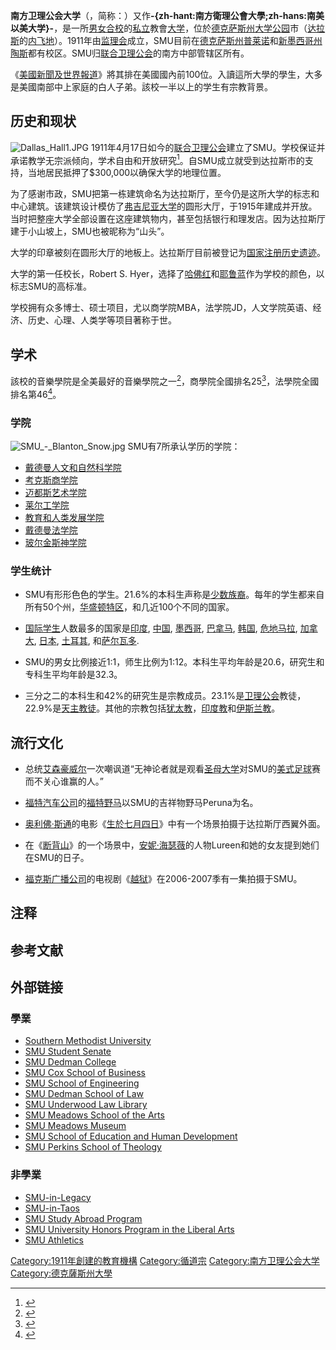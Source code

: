 {{noteTA
|T=zh-hant:南方衛理會大學; zh-hans:南方卫理公会大学;
|1=zh-hant:南方衛理會大學; zh-hans:南方卫理公会大学;}}
{{Infobox university
| name = 南方卫理公会大学
| image = [[File:Southern_Methodist_University_seal.svg|180px]]
| logo =[[File:Southern_Methodist_University_logo.svg|180px]]
| motto = Veritas Liberabit Vos（英語：The truth will make you free）
|zhmotto = 真理将使你自由
| rector = 
| president =R. Gerald Turner
| vice-president =
| type = [[私立大學|私立大學]]
| established = 1911年
| country = [[美国|美国]]
| state = [[德克萨斯州|德州]]
| city = [[大学公园|大学公园]]
| endowment             = $16.33億（2018財年）<ref name="2018-2019 Financial Information">{{cite web| url=https://www.smu.edu/Provost/IR/Statistics/FactSheets/Fall2018Facts/financial_2018| title=2018-2019 Financial Information| accessdate=October 30, 2018| website=SMU.edu| archive-date=2019-05-14| archive-url=https://web.archive.org/web/20190514192256/https://www.smu.edu/Provost/IR/Statistics/FactSheets/Fall2018Facts/financial_2018| dead-url=no}}</ref><ref>{{cite web|url=http://www.nacubo.org/Documents/research/2017-Endowment-Market-Values-2.pdf|title=2017 NACUBO-Commonfund Study of Endowments|year=2017|publisher=National Association of College and University Business Officers (NACUBO)|accessdate=January 27, 2018|deadurl=yes|archiveurl=https://wayback.archive-it.org/all/20180306015434/http://www.nacubo.org/Documents/research/2017-Endowment-Market-Values-2.pdf|archivedate=2018-03-06}}</ref>
| students              = 11,649<ref name="student profile fall 2018">{{cite web|url=https://www.smu.edu/Provost/IR/Statistics/FactSheets/Fall2018Facts/StudentDistributionFall2018|title=Student Distribution Fall 2018|accessdate=September 27, 2018|publisher=SMU|archive-date=2019-05-14|archive-url=https://web.archive.org/web/20190514100238/https://www.smu.edu/Provost/IR/Statistics/FactSheets/Fall2018Facts/StudentDistributionFall2018|dead-url=no}}</ref>
| undergrad             = 6,479<ref name="student profile fall 2018"/>
| postgrad              = 5,170<ref name="student profile fall 2018"/>
| faculty               = 807（2017）<ref name="profile">{{cite web| url=http://www.smu.edu/Provost/IR/Statistics/CommonDataSets/2017| title=2017 Common Data Set| accessdate=December 19, 2017| website=SMU.edu| archive-date=2019-05-17| archive-url=https://web.archive.org/web/20190517115508/https://www.smu.edu/Provost/IR/Statistics/CommonDataSets/2017| dead-url=no}}</ref>

| academic_affiliations = {{plainlist|
* [[Universities_Research_Association|URA]]
* [[Southern_Association_of_Colleges_and_Schools|SACS]]
* [[American_Council_on_Education|ACE]]
* [[National_Association_of_Independent_Colleges_and_Universities|NAICU]]
* [[International_Association_of_Methodist-related_Schools,_Colleges,_and_Universities|IAMSCU]]
* [[Oak_Ridge_Associated_Universities|ORAU]]
}}| provost               = Steven C. Currall<ref>{{cite web|url=https://www.smu.edu/News/2015/provost-named-13nov2015|title=Distinguished academic leader Steven Currall joins SMU as Provost, Vice President for Academic Affairs|author=SMU in Dallas|work=SMU|accessdate=December 10, 2015|archive-date=2019-05-14|archive-url=https://web.archive.org/web/20190514165934/https://www.smu.edu/News/2015/provost-named-13nov2015|dead-url=no}}</ref>
| campus                = 城區，{{convert|237|acre|km2}}<ref name="SMU Today: A Leading National University">{{cite web| url=https://www.smu.edu/AboutSMU/Impact/LeadingNationalUniversity| title=SMU Today: A Leading National University| accessdate=December 21, 2015| website=SMU.edu| archive-url=https://web.archive.org/web/20151222104732/https://www.smu.edu/AboutSMU/Impact/LeadingNationalUniversity| archive-date=2015-12-22| dead-url=yes}}</ref>
|pushpin_map = Texas#USA
| colors                = <ref name="colors">{{cite manual |url=https://www.smu.edu/developmentexternalaffairs/marketingcommunications/branding/colors |title=Color Palette - SMU |date=January 1, 2018 |accessdate=August 6, 2018 |archive-date=2018-08-07 |archive-url=https://web.archive.org/web/20180807032836/https://www.smu.edu/developmentexternalaffairs/marketingcommunications/branding/colors |dead-url=no }}</ref><br>{{color box|#CC0035}} {{color box|#354CA1}}
| nickname              = [[SMU_Mustangs|Mustangs]]
| athletics             = [[NCAA_Division_I|NCAA Division I]] – [[American_Athletic_Conference|AAC]]
| mascot                = Peruna
| website               = {{url|www.smu.edu}}
}}
'''南方卫理公会大学'''（{{lang-en|Southern Methodist University}}，简称：{{lang|en|SMU}}）又作'''-{zh-hant:南方衛理公會大學;zh-hans:南美以美大学}-'''{{notetag|校方网站中文译名为“南方-{}-卫理公会大学”。<ref name="成为SMU全球社区的一员">{{cite web | url=http://www.smu.edu/~/media/Site/Admission/Chinese/pdf/China%20One%20Sheet.ashx?la=en | title=学校概况 | publisher=Southern Methodist University | accessdate=2013-07-03 | archive-date=2016-10-14 | archive-url=https://web.archive.org/web/20161014044053/http://www.smu.edu/~/media/Site/Admission/Chinese/pdf/China%20One%20Sheet.ashx?la=en | dead-url=no }}</ref>}}，是一所[[男女合校|男女合校]]的[[私立大学|私立]]教會[[大学|大学]]，位於[[德克萨斯州|德克萨斯州]][[大学公园|大学公园]]市（[[达拉斯|达拉斯]]的[[飞地|内飞地]]）。1911年由[[监理会|监理会]]成立，SMU目前在[[德克萨斯州|德克萨斯州]][[普莱诺|普莱诺]]和[[新墨西哥州|新墨西哥州]][[陶斯|陶斯]]都有校区。SMU归[[联合卫理公会|联合卫理公会]]的南方中部管辖区所有。

《[[美國新聞及世界報道|美國新聞及世界報道]]》將其排在美國國內前100位。入讀這所大學的學生，大多是美國南部中上家庭的白人子弟。該校一半以上的学生有宗教背景。

== 历史和现状 ==
[[File:Dallas_Hall1.JPG|thumb]]
1911年4月17日如今的[[联合卫理公会|联合卫理公会]]建立了SMU。学校保证并承诺教学无宗派倾向，学术自由和开放研究<ref>{{Cite web|url=https://tshaonline.org/handbook/online/articles/iwm01|title=METHODIST EDUCATION|date=June 15, 2010|website=Tshaonline.org|language=en|access-date=December 19, 2017|archive-date=2017-12-22|archive-url=https://web.archive.org/web/20171222051221/https://tshaonline.org/handbook/online/articles/iwm01|dead-url=no}}</ref>。自SMU成立就受到达拉斯市的支持，当地居民抵押了$300,000以确保大学的地理位置。

为了感谢市政，SMU把第一栋建筑命名为达拉斯厅，至今仍是这所大学的标志和中心建筑。该建筑设计模仿了[[弗吉尼亚大学|弗吉尼亚大学]]的圆形大厅，于1915年建成并开放。当时把整座大学全部设置在这座建筑物内，甚至包括银行和理发店。因为达拉斯厅建于小山坡上，SMU也被昵称为“山头”。

大学的印章被刻在圆形大厅的地板上。达拉斯厅目前被登记为[[国家注册历史遗迹|国家注册历史遗迹]]。

大学的第一任校长，Robert S. Hyer，选择了[[绯红色|哈佛红]]和[[耶鲁蓝|耶鲁蓝]]作为学校的颜色，以标志SMU的高标准。

学校拥有众多博士、硕士项目，尤以商学院MBA，法学院JD，人文学院英语、经济、历史、心理、人类学等项目著称于世。

== 学术 ==

{{Infobox US university ranking
| Forbes = 91
| USNWR_NU = 66
| THE_N = 84
| USNWR_W = 477
| QS_W = 701–750
| Wamo_NU = 332
| ARWU_W = 501–600
| ARWU_N = 134–154
| THE_W =
}}
該校的音樂學院是全美最好的音樂學院之一<ref>{{Cite web|url=https://www.usatoday.com/story/college/2014/06/19/the-top-10-music-colleges-in-the-united-states/37391927/|title=The top 10 music colleges in the United States|website=USA TODAY|language=en|access-date=2019-01-05|archive-date=2019-01-05|archive-url=https://web.archive.org/web/20190105150901/https://www.usatoday.com/story/college/2014/06/19/the-top-10-music-colleges-in-the-united-states/37391927/|dead-url=no}}</ref>，商學院全國排名25<ref>{{cite web|url=https://www.forbes.com/lists/2011/95/best-business-schools-11_SMU-(Cox)_950043.html|title=#25 SMU (Cox) - Forbes.com|website=Forbes.com|language=en|access-date=December 19, 2017|archive-date=2020-05-23|archive-url=https://web.archive.org/web/20200523203123/https://www.forbes.com/lists/2011/95/best-business-schools-11_SMU-(Cox)_950043.html|dead-url=no}}</ref>，法學院全國排名第46<ref>{{Cite web|url=https://www.usnews.com/best-graduate-schools/top-law-schools/southern-methodist-university-dedman-03150|title=Southern Methodist University (Dedman)|website=U.S. News & World Report|access-date=December 19, 2017|archive-date=2018-08-07|archive-url=https://web.archive.org/web/20180807033139/https://www.usnews.com/best-graduate-schools/top-law-schools/southern-methodist-university-dedman-03150|dead-url=no}}</ref>。
=== 学院 ===
[[File:SMU_-_Blanton_Snow.jpg|thumb]]
SMU有7所承认学历的学院：
*[[戴德曼人文和自然科学院|戴德曼人文和自然科学院]]
*[[考克斯商学院|考克斯商学院]]
*[[迈都斯艺术学院|迈都斯艺术学院]]
*[[SMU工学院|莱尔工学院]]
*[[教育和人类发展学院|教育和人类发展学院]]
*[[戴德曼法学院|戴德曼法学院]]
*[[玻尔金斯神学院|玻尔金斯神学院]]

===学生统计===
*SMU有形形色色的学生。21.6%的本科生声称是[[少数族裔|少数族裔]]。每年的学生都来自所有50个州，[[华盛顿特区|华盛顿特区]]，和几近100个不同的国家。

*[[国际学生|国际学生]]人数最多的国家是[[印度|印度]], [[中国|中国]], [[墨西哥|墨西哥]], [[巴拿马|巴拿马]], [[韩国|韩国]], [[危地马拉|危地马拉]], [[加拿大|加拿大]], [[日本|日本]], [[土耳其|土耳其]], 和[[萨尔瓦多|萨尔瓦多]].

*SMU的男女比例接近1:1，师生比例为1:12。本科生平均年龄是20.6，研究生和专科生平均年龄是32.3。

*三分之二的本科生和42%的研究生是宗教成员。23.1%是[[卫理公会|卫理公会]]教徒，22.9%是[[天主教徒|天主教徒]]。其他的宗教包括[[犹太教|犹太教]]，[[印度教|印度教]]和[[伊斯兰教|伊斯兰教]]。

== 流行文化 ==
*总统[[艾森豪威尔|艾森豪威尔]]一次嘲讽道“无神论者就是观看[[圣母大学|圣母大学]]对SMU的[[美式足球|美式足球]]赛而不关心谁赢的人。”

*[[福特汽车公司|福特汽车公司]]的[[福特野马|福特野马]]以SMU的吉祥物野马Peruna为名。

*[[奥利佛·斯通|奥利佛·斯通]]的电影《[[生於七月四日_(電影)|生於七月四日]]》中有一个场景拍摄于达拉斯厅西翼外面。

*在《[[断背山|断背山]]》的一个场景中，[[安妮·海瑟薇|安妮·海瑟薇]]的人物Lureen和她的女友提到她们在SMU的日子。

*[[福克斯广播公司|福克斯广播公司]]的电视剧《[[越狱|越狱]]》在2006-2007季有一集拍摄于SMU。

==注释==
{{notefoot}}
==参考文献==
{{reflist}}

==外部链接==
===學業===
*[http://www.smu.edu/ Southern Methodist University]{{Wayback|url=http://www.smu.edu/ |date=20150824124923 }}
*[http://studentsenate.smu.edu/ SMU Student Senate]
*[http://smu.edu/dedman/ SMU Dedman College] {{Wayback|url=http://smu.edu/dedman/ |date=20210203060351 }}
*[http://www.cox.smu.edu/home/ SMU Cox School of Business] {{Wayback|url=http://www.cox.smu.edu/home/ |date=20100316193937 }}
*[http://engr.smu.edu/ SMU School of Engineering] {{Wayback|url=http://engr.smu.edu/ |date=20080914200621 }}
*[https://web.archive.org/web/20061215192455/http://www.law.smu.edu/ SMU Dedman School of Law]
*[https://web.archive.org/web/20061210212658/http://library.law.smu.edu/ SMU Underwood Law Library]
*[http://www.smu.edu/meadows/ SMU Meadows School of the Arts] {{Wayback|url=http://www.smu.edu/meadows/ |date=20210210205405 }}
*[http://www.meadowsmuseumdallas.org/ SMU Meadows Museum] {{Wayback|url=http://www.meadowsmuseumdallas.org/ |date=20210224111251 }}
*[https://web.archive.org/web/20061202181936/http://www.smu.edu/teacher_education/school.asp SMU School of Education and Human Development]
*[http://www.smu.edu/theology/ SMU Perkins School of Theology] {{Wayback|url=http://www.smu.edu/theology/ |date=20100118070400 }}

===非學業===
*[https://web.archive.org/web/20061214004244/http://www.smu.edu/legacy/ SMU-in-Legacy]
*[http://www.smu.edu/taos/ SMU-in-Taos] {{Wayback|url=http://www.smu.edu/taos/ |date=20210204222857 }}
*[http://www.smu.edu/studyabroad/ SMU Study Abroad Program] {{Wayback|url=http://www.smu.edu/studyabroad/ |date=20090205194423 }}
*[http://www.smu.edu/honors/ SMU University Honors Program in the Liberal Arts] {{Wayback|url=http://www.smu.edu/honors/ |date=20111108220242 }}
*[https://web.archive.org/web/20061215132940/http://smumustangs.cstv.com/ SMU Athletics]

{{DEFAULTSORT:Southern Methodist University}}
[[Category:1911年創建的教育機構|Category:1911年創建的教育機構]]
[[Category:循道宗|Category:循道宗]]
[[Category:南方卫理公会大学|Category:南方卫理公会大学]]
[[Category:德克薩斯州大學|Category:德克薩斯州大學]]